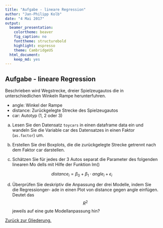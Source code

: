 ```yaml
---
title: "Aufgabe - lineare Regression"
author: "Jan-Philipp Kolb"
date: "4 Mai 2017"
output: 
  beamer_presentation:
    colortheme: beaver
    fig_caption: no
    fonttheme: structurebold
    highlight: espresso
    theme: CambridgeUS
  html_document: 
    keep_md: yes
---
```


## Aufgabe - lineare Regression

<!--
[Mietspiegel München](http://data.ub.uni-muenchen.de/2/)
-->

Beschrieben wird Wegstrecke, dreier Spielzeugautos die in unterschiedlichen Winkeln Rampe herunterfuhren.

- angle: Winkel der Rampe
- distance: Zurückgelegte Strecke des Spielzeugautos
- car: Autotyp (1, 2 oder 3)

(a) Lesen Sie        den        Datensatz `toycars` in einen        dataframe
data ein und        wandeln        Sie        die
Variable car des Datensatzes        in        einen        Faktor  (`as.factor`) um.

(b)    Erstellen          Sie          drei          Boxplots,          die          die          zurückgelegte          Strecke          getrennt          nach          dem          Faktor car darstellen.

(c) Schätzen         Sie         für
jedes
der         3         Autos
separat
die         Parameter         des         folgenden         linearen         Mo dells
mit        Hilfe        der        Funktion lm()

$$ distance_i= \beta_0 + \beta_1 \cdot angle_i + \epsilon_i$$

(d) Überprüfen           Sie           deskriptiv           die           Anpassung           der           drei           Modelle,            indem           Sie           die           Regressionger-
ade          in          einen          Plot          von
distance
gegen
angle
einfügen. Deutet          das
$$ R^2 $$ jeweils auf eine gute Modellanpassung hin?


[Zurück zur Gliederung.](https://github.com/Japhilko/IntroR/blob/master/2017/README.md)

